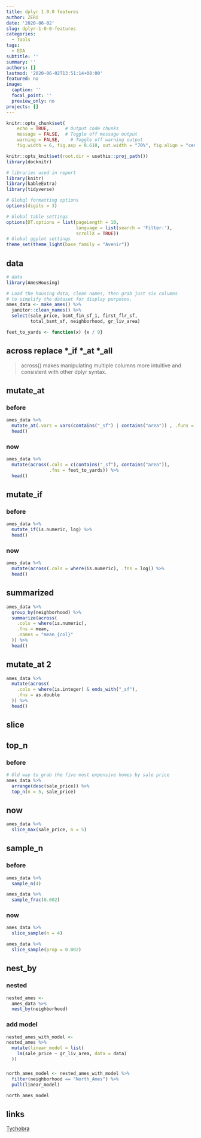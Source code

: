 ```yaml
---
title: dplyr 1.0.0 features
author: ZERO
date: '2020-06-02'
slug: dplyr-1-0-0-features
categories:
  - Tools
tags:
  - EDA
subtitle: ''
summary: ''
authors: []
lastmod: '2020-06-02T13:51:14+08:00'
featured: no
image:
  caption: ''
  focal_point: ''
  preview_only: no
projects: []
---
```



```r
knitr::opts_chunk$set(
    echo = TRUE,      # Output code chunks
    message = FALSE,  # Toggle off message output 
    warning = FALSE,    # Toggle off warning output
    fig.width = 6, fig.asp = 0.618, out.width = "70%", fig.align = "center") 

knitr::opts_knit$set(root.dir = usethis::proj_path())
library(docknitr)

# libraries used in report
library(knitr)
library(kableExtra)
library(tidyverse)

# Globql formatting options
options(digits = 3)

# Global table settings 
options(DT.options = list(pageLength = 10, 
                          language = list(search = 'Filter:'), 
                          scrollX = TRUE))
# Global ggplot settings
theme_set(theme_light(base_family = "Avenir"))
```

## data

```r
# data
library(AmesHousing)

# Load the housing data, clean names, then grab just six columns 
# to simplify the dataset for display purposes.
ames_data <- make_ames() %>%
  janitor::clean_names() %>%
  select(sale_price, bsmt_fin_sf_1, first_flr_sf, 
         total_bsmt_sf, neighborhood, gr_liv_area)

feet_to_yards <- function(x) {x / 9}
```

## across replace *_if *_at *_all

>  across() makes manipulating multiple columns more intuitive and consistent with other dplyr syntax.

## mutate_at

### before

```r
ames_data %>%
  mutate_at(.vars = vars(contains("_sf") | contains("area")) , .funs = feet_to_yards) %>% 
  head()
```

### now

```r
ames_data %>%
  mutate(across(.cols = c(contains("_sf"), contains("area")), 
                .fns = feet_to_yards)) %>%
  head()
```

## mutate_if

### before

```r
ames_data %>% 
  mutate_if(is.numeric, log) %>% 
  head()
```

### now

```r
ames_data %>% 
  mutate(across(.cols = where(is.numeric), .fns = log)) %>% 
  head()
```

## summarized

```r
ames_data %>%
  group_by(neighborhood) %>%
  summarize(across(
    .cols = where(is.numeric),
    .fns = mean,
    .names = "mean_{col}"
  )) %>%
  head()
```

## mutate_at 2

```r
ames_data %>%
  mutate(across(
    .cols = where(is.integer) & ends_with("_sf"),
    .fns = as.double
  )) %>% 
  head()
```


## slice

## top_n

### before

```r
# Old way to grab the five most expensive homes by sale price
ames_data %>% 
  arrange(desc(sale_price)) %>% 
  top_n(n = 5, sale_price)
```

## now

```r
ames_data %>% 
  slice_max(sale_price, n = 5)
```
## sample_n

### before

```r
ames_data %>% 
  sample_n(4)

ames_data %>% 
  sample_frac(0.002)
```

### now

```r
ames_data %>% 
  slice_sample(n = 4)

ames_data %>% 
  slice_sample(prop = 0.002)
```

## nest_by

### nested
```r
nested_ames <- 
  ames_data %>%
  nest_by(neighborhood) 

```

### add model
```r
nested_ames_with_model <- 
nested_ames %>% 
  mutate(linear_model = list(
    lm(sale_price ~ gr_liv_area, data = data)
  ))
```


### 

```r
north_ames_model <- nested_ames_with_model %>%
  filter(neighborhood == "North_Ames") %>%
  pull(linear_model)

north_ames_model
```


## links

[Tychobra](https://www.tychobra.com/posts/2020-05-27-new-dplyr-features/)